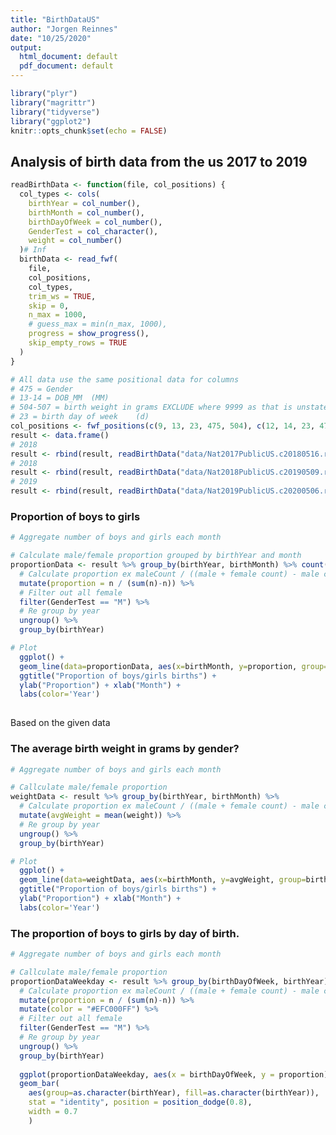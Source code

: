 ```yaml
---
title: "BirthDataUS"
author: "Jorgen Reinnes"
date: "10/25/2020"
output:
  html_document: default
  pdf_document: default
---
```


```r
library("plyr")
library("magrittr")
library("tidyverse")
library("ggplot2")
knitr::opts_chunk$set(echo = FALSE)
```

## Analysis of birth data from the us 2017 to 2019

```r
readBirthData <- function(file, col_positions) {
  col_types <- cols(
    birthYear = col_number(),
    birthMonth = col_number(),
    birthDayOfWeek = col_number(),
    GenderTest = col_character(),
    weight = col_number()
  )# Inf
  birthData <- read_fwf(
    file,
    col_positions,
    col_types,
    trim_ws = TRUE,
    skip = 0,
    n_max = 1000,
    # guess_max = min(n_max, 1000),
    progress = show_progress(),
    skip_empty_rows = TRUE
  )
}

# All data use the same positional data for columns
# 475 = Gender
# 13-14 = DOB_MM  (MM)
# 504-507 = birth weight in grams EXCLUDE where 9999 as that is unstated weight!
# 23 = birth day of week    (d)
col_positions <- fwf_positions(c(9, 13, 23, 475, 504), c(12, 14, 23, 475, 507), c("birthYear", "birthMonth", "birthDayOfWeek", "GenderTest", "weight"))
result <- data.frame()
# 2018
result <- rbind(result, readBirthData("data/Nat2017PublicUS.c20180516.r20180808.txt", col_positions))
# 2018
result <- rbind(result, readBirthData("data/Nat2018PublicUS.c20190509.r20190717.txt", col_positions))
# 2019
result <- rbind(result, readBirthData("data/Nat2019PublicUS.c20200506.r20200915.txt", col_positions))
```

### Proportion of boys to girls

```r

# Aggregate number of boys and girls each month

# Calculate male/female proportion grouped by birthYear and month
proportionData <- result %>% group_by(birthYear, birthMonth) %>% count(GenderTest) %>%
  # Calculate proportion ex maleCount / ((male + female count) - male count)
  mutate(proportion = n / (sum(n)-n)) %>%
  # Filter out all female
  filter(GenderTest == "M") %>%
  # Re group by year
  ungroup() %>%
  group_by(birthYear)

# Plot 
  ggplot() +
  geom_line(data=proportionData, aes(x=birthMonth, y=proportion, group=birthYear, col=as.character(birthYear))) +
  ggtitle("Proportion of boys/girls births") +
  ylab("Proportion") + xlab("Month") +
  labs(color='Year') 
  
```

Based on the given data 





### The average birth weight in grams by gender?

```r

# Aggregate number of boys and girls each month

# Callculate male/female proportion
weightData <- result %>% group_by(birthYear, birthMonth) %>%
  # Calculate proportion ex maleCount / ((male + female count) - male count)
  mutate(avgWeight = mean(weight)) %>%
  # Re group by year
  ungroup() %>%
  group_by(birthYear)

# Plot 
  ggplot() +
  geom_line(data=weightData, aes(x=birthMonth, y=avgWeight, group=birthYear, col=as.character(birthYear))) +
  ggtitle("Proportion of boys/girls births") +
  ylab("Proportion") + xlab("Month") +
  labs(color='Year')

```

### The proportion of boys to girls by day of birth.


```r

# Aggregate number of boys and girls each month

# Callculate male/female proportion
proportionDataWeekday <- result %>% group_by(birthDayOfWeek, birthYear) %>% count(GenderTest) %>%
  # Calculate proportion ex maleCount / ((male + female count) - male count)
  mutate(proportion = n / (sum(n)-n)) %>%
  mutate(color = "#EFC000FF") %>%
  # Filter out all female
  filter(GenderTest == "M") %>%
  # Re group by year
  ungroup() %>%
  group_by(birthYear)
  
  ggplot(proportionDataWeekday, aes(x = birthDayOfWeek, y = proportion)) +
  geom_bar(
    aes(group=as.character(birthYear), fill=as.character(birthYear)),
    stat = "identity", position = position_dodge(0.8),
    width = 0.7
    )
```


















